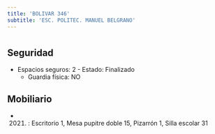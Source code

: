```yaml
---
title: 'BOLIVAR 346'
subtitle: 'ESC. POLITEC. MANUEL BELGRANO'
---
```


#


## Seguridad

*  Espacios seguros: 2 - Estado: Finalizado 
    + Guardia física: NO





## Mobiliario

*  (2021) : Escritorio 1, Mesa pupitre doble 15, Pizarrón 1, Silla escolar 31 




